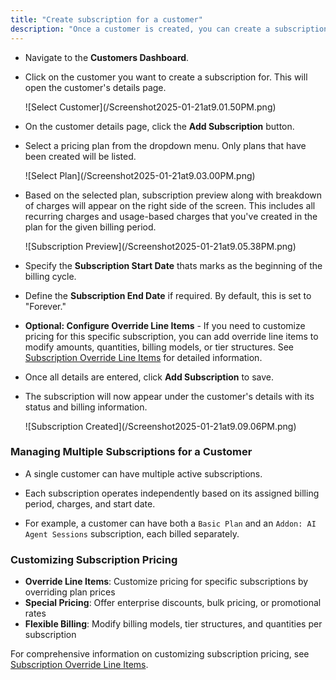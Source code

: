 ```yaml
---
title: "Create subscription for a customer"
description: "Once a customer is created, you can create a subscription for them by following these steps:"
---
```


- Navigate to the **Customers Dashboard**.

- Click on the customer you want to create a subscription for. This will open the customer's details page.
  <Frame>
    ![Select Customer](/Screenshot2025-01-21at9.01.50PM.png)
  </Frame>

- On the customer details page, click the **Add Subscription** button.

- Select a pricing plan from the dropdown menu. Only plans that have been created will be listed.
  <Frame>
    ![Select Plan](/Screenshot2025-01-21at9.03.00PM.png)
  </Frame>

- Based on the selected plan, subscription preview along with breakdown of charges will appear on the right side of the screen. This includes all recurring charges and usage-based charges that you've created in the plan for the given billing period.
  <Frame>
    ![Subscription Preview](/Screenshot2025-01-21at9.05.38PM.png)
  </Frame>

- Specify the **Subscription Start Date** thats marks as the beginning of the billing cycle.

- Define the **Subscription End Date** if required. By default, this is set to "Forever."

- **Optional: Configure Override Line Items** - If you need to customize pricing for this specific subscription, you can add override line items to modify amounts, quantities, billing models, or tier structures. See [Subscription Override Line Items](/docs/subscriptions/override-line-items) for detailed information.

- Once all details are entered, click **Add Subscription** to save.

- The subscription will now appear under the customer's details with its status and billing information.
  <Frame>
    ![Subscription Created](/Screenshot2025-01-21at9.09.06PM.png)
  </Frame>

### **Managing Multiple Subscriptions for a Customer**

- A single customer can have multiple active subscriptions.

- Each subscription operates independently based on its assigned billing period, charges, and start date.

- For example, a customer can have both a `Basic Plan` and an `Addon: AI Agent Sessions` subscription, each billed separately.

### **Customizing Subscription Pricing**

- **Override Line Items**: Customize pricing for specific subscriptions by overriding plan prices
- **Special Pricing**: Offer enterprise discounts, bulk pricing, or promotional rates
- **Flexible Billing**: Modify billing models, tier structures, and quantities per subscription

For comprehensive information on customizing subscription pricing, see [Subscription Override Line Items](/docs/subscriptions/override-line-items).
